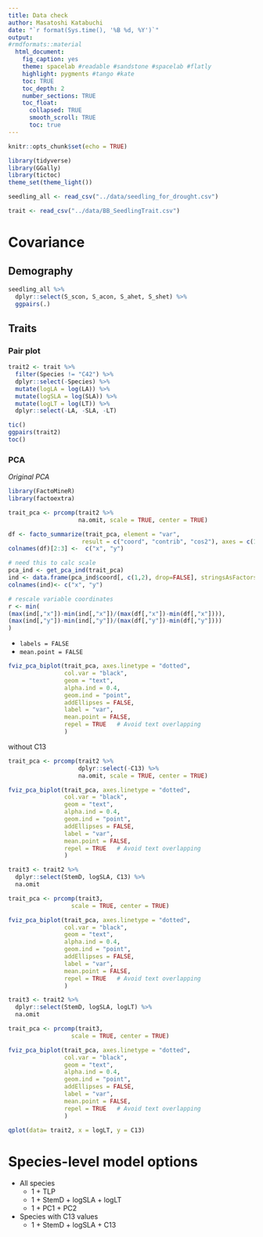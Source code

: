 ```yaml
---
title: Data check
author: Masatoshi Katabuchi
date: "`r format(Sys.time(), '%B %d, %Y')`"
output:
#rmdformats::material
  html_document:
    fig_caption: yes
    theme: spacelab #readable #sandstone #spacelab #flatly
    highlight: pygments #tango #kate
    toc: TRUE
    toc_depth: 2
    number_sections: TRUE
    toc_float:
      collapsed: TRUE
      smooth_scroll: TRUE
      toc: true
---
```


```r
knitr::opts_chunk$set(echo = TRUE)
```

```r
library(tidyverse)
library(GGally)
library(tictoc)
theme_set(theme_light())

seedling_all <- read_csv("../data/seedling_for_drought.csv")

trait <- read_csv("../data/BB_SeedlingTrait.csv")


```

# Covariance

## Demography

```r


seedling_all %>%
  dplyr::select(S_scon, S_acon, S_ahet, S_shet) %>%
  ggpairs(.)

```

## Traits

### Pair plot

```r

trait2 <- trait %>%
  filter(Species != "C42") %>%
  dplyr::select(-Species) %>%
  mutate(logLA = log(LA)) %>%
  mutate(logSLA = log(SLA)) %>%
  mutate(logLT = log(LT)) %>%
  dplyr::select(-LA, -SLA, -LT) 

tic()
ggpairs(trait2)
toc()

```

### PCA

*Original PCA*

```r
library(FactoMineR)
library(factoextra)

trait_pca <- prcomp(trait2 %>% 
                    na.omit, scale = TRUE, center = TRUE)

df <- facto_summarize(trait_pca, element = "var", 
                     result = c("coord", "contrib", "cos2"), axes = c(1,2))
colnames(df)[2:3] <-  c("x", "y")

# need this to calc scale
pca_ind <- get_pca_ind(trait_pca)
ind <- data.frame(pca_ind$coord[, c(1,2), drop=FALSE], stringsAsFactors = TRUE)
colnames(ind)<- c("x", "y")

# rescale variable coordinates
r <- min(
(max(ind[,"x"])-min(ind[,"x"])/(max(df[,"x"])-min(df[,"x"]))),
(max(ind[,"y"])-min(ind[,"y"])/(max(df[,"y"])-min(df[,"y"])))
)

```

- `labels = FALSE`
- `mean.point = FALSE`

```r

fviz_pca_biplot(trait_pca, axes.linetype = "dotted", 
                col.var = "black", 
                geom = "text",
                alpha.ind = 0.4, 
                geom.ind = "point",
                addEllipses = FALSE,
                label = "var",
                mean.point = FALSE,
                repel = TRUE   # Avoid text overlapping
                ) 


```

without C13

```r


trait_pca <- prcomp(trait2 %>% 
                    dplyr::select(-C13) %>%
                    na.omit, scale = TRUE, center = TRUE)

fviz_pca_biplot(trait_pca, axes.linetype = "dotted", 
                col.var = "black", 
                geom = "text",
                alpha.ind = 0.4, 
                geom.ind = "point",
                addEllipses = FALSE,
                label = "var",
                mean.point = FALSE,
                repel = TRUE   # Avoid text overlapping
                ) 


```

```r

trait3 <- trait2 %>% 
  dplyr::select(StemD, logSLA, C13) %>%
  na.omit

trait_pca <- prcomp(trait3,
                  scale = TRUE, center = TRUE)

fviz_pca_biplot(trait_pca, axes.linetype = "dotted", 
                col.var = "black", 
                geom = "text",
                alpha.ind = 0.4, 
                geom.ind = "point",
                addEllipses = FALSE,
                label = "var",
                mean.point = FALSE,
                repel = TRUE   # Avoid text overlapping
                ) 
```

```r

trait3 <- trait2 %>% 
  dplyr::select(StemD, logSLA, logLT) %>%
  na.omit

trait_pca <- prcomp(trait3,
                  scale = TRUE, center = TRUE)

fviz_pca_biplot(trait_pca, axes.linetype = "dotted", 
                col.var = "black", 
                geom = "text",
                alpha.ind = 0.4, 
                geom.ind = "point",
                addEllipses = FALSE,
                label = "var",
                mean.point = FALSE,
                repel = TRUE   # Avoid text overlapping
                ) 
```

```r
qplot(data= trait2, x = logLT, y = C13)
```


# Species-level model options

- All species
  - 1 + TLP
  - 1 + StemD + logSLA + logLT
  - 1 + PC1 + PC2

- Species with C13 values
  - 1 + StemD + logSLA + C13

